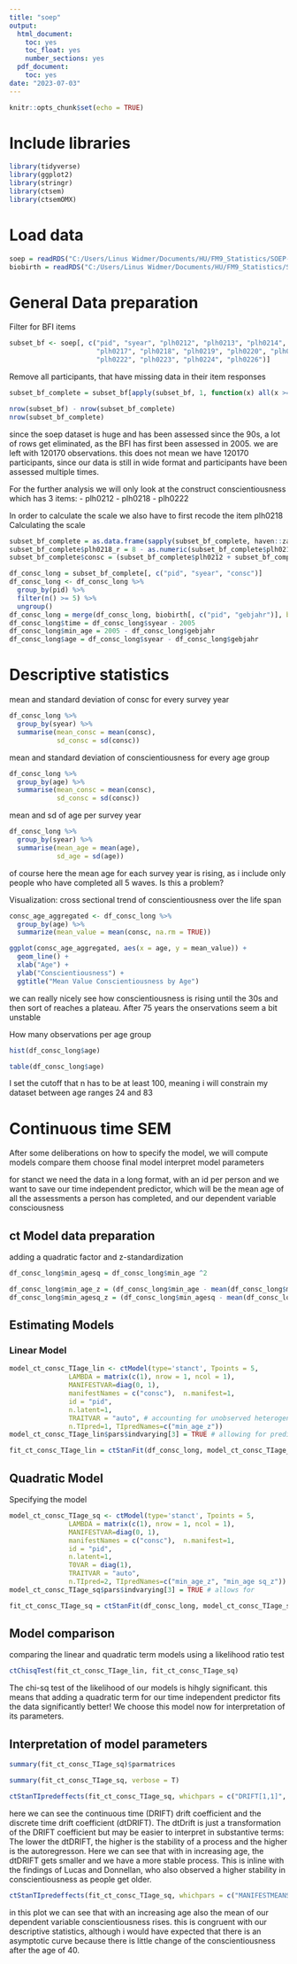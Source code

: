 ```yaml
---
title: "soep"
output:
  html_document:
    toc: yes
    toc_float: yes
    number_sections: yes
  pdf_document:
    toc: yes
date: "2023-07-03"
---
```


```r
knitr::opts_chunk$set(echo = TRUE)
```

# Include libraries
```r
library(tidyverse)
library(ggplot2)
library(stringr)
library(ctsem)
library(ctsemOMX)
```

# Load data

```r
soep = readRDS("C:/Users/Linus Widmer/Documents/HU/FM9_Statistics/SOEP-CORE.v37eu_R_EN/R_EN/pl.rds")
biobirth = readRDS("C:/Users/Linus Widmer/Documents/HU/FM9_Statistics/SOEP-CORE.v37eu_R_EN/R_EN/biobirth.rds")
```

# General Data preparation

Filter for BFI items
```r
subset_bf <- soep[, c("pid", "syear", "plh0212", "plh0213", "plh0214", "plh0215", "plh0216",
                      "plh0217", "plh0218", "plh0219", "plh0220", "plh0221", 
                      "plh0222", "plh0223", "plh0224", "plh0226")]
```

Remove all participants, that have missing data in their item responses
```r
subset_bf_complete = subset_bf[apply(subset_bf, 1, function(x) all(x >= 0)), ]
```

```r
nrow(subset_bf) - nrow(subset_bf_complete)
nrow(subset_bf_complete)
```
since the soep dataset is huge and has been assessed since the 90s, a lot of rows get eliminated, as the BFI has first been assessed in 2005.
we are left with 120170 observations. this does not mean we have 120170 participants, since our data is still in wide format and participants have been assessed multiple times.


For the further analysis we will only look at the construct conscientiousness which has 3 items:
- plh0212
- plh0218
- plh0222

In order to calculate the scale we also have to first recode the item plh0218
Calculating the scale
```r
subset_bf_complete = as.data.frame(sapply(subset_bf_complete, haven::zap_labels))
subset_bf_complete$plh0218_r = 8 - as.numeric(subset_bf_complete$plh0218)
subset_bf_complete$consc = (subset_bf_complete$plh0212 + subset_bf_complete$plh0222 + subset_bf_complete$plh0218_r) /3
```


```r
df_consc_long = subset_bf_complete[, c("pid", "syear", "consc")]
df_consc_long <- df_consc_long %>%
  group_by(pid) %>%
  filter(n() >= 5) %>%
  ungroup()
df_consc_long = merge(df_consc_long, biobirth[, c("pid", "gebjahr")], by = "pid")
df_consc_long$time = df_consc_long$syear - 2005
df_consc_long$min_age = 2005 - df_consc_long$gebjahr
df_consc_long$age = df_consc_long$syear - df_consc_long$gebjahr
```

# Descriptive statistics

mean and standard deviation of consc for every survey year

```r
df_consc_long %>%
  group_by(syear) %>%
  summarise(mean_consc = mean(consc),
            sd_consc = sd(consc))
```
mean and standard deviation of conscientiousness for every age group

```r
df_consc_long %>%
  group_by(age) %>%
  summarise(mean_consc = mean(consc),
            sd_consc = sd(consc))
```

mean and sd of age per survey year
```r
df_consc_long %>%
  group_by(syear) %>%
  summarise(mean_age = mean(age),
            sd_age = sd(age))
```
of course here the mean age for each survey year is rising, as i include only people who have completed all 5 waves. Is this a problem?


Visualization: cross sectional trend of conscientiousness over the life span
```r
consc_age_aggregated <- df_consc_long %>%
  group_by(age) %>%
  summarize(mean_value = mean(consc, na.rm = TRUE))

ggplot(consc_age_aggregated, aes(x = age, y = mean_value)) +
  geom_line() +
  xlab("Age") +
  ylab("Conscientiousness") +
  ggtitle("Mean Value Conscientiousness by Age")
```

we can really nicely see how conscientiousness is rising until the 30s and then sort of reaches
a plateau. After 75 years the onservations seem a bit unstable

How many observations per age group
```r
hist(df_consc_long$age)
```
```r
table(df_consc_long$age)
```

I set the cutoff that n has to be at least 100, meaning i will constrain my dataset
between age ranges 24 and 83


# Continuous time SEM

After some 
deliberations on how to specify the model, we will 
compute models compare them
choose final model
interpret model parameters

for stanct we need the data in a long format, with an id per person and we want to save our
time independent predictor, which will be the mean age of all the assessments a person has 
completed, and our dependent variable consciousness


## ct Model data preparation

adding a quadratic factor and z-standardization
```r
df_consc_long$min_agesq = df_consc_long$min_age ^2

df_consc_long$min_age_z = (df_consc_long$min_age - mean(df_consc_long$min_age)) / sd(df_consc_long$min_age)
df_consc_long$min_agesq_z = (df_consc_long$min_agesq - mean(df_consc_long$min_agesq)) / sd(df_consc_long$min_agesq)

```

## Estimating Models

### Linear Model

```r
model_ct_consc_TIage_lin <- ctModel(type='stanct', Tpoints = 5,
               LAMBDA = matrix(c(1), nrow = 1, ncol = 1),
               MANIFESTVAR=diag(0, 1), 
               manifestNames = c("consc"),  n.manifest=1,
               id = "pid",
               n.latent=1,
               TRAITVAR = "auto", # accounting for unobserved heterogeneity
               n.TIpred=1, TIpredNames=c("min_age_z"))
model_ct_consc_TIage_lin$pars$indvarying[3] = TRUE # allowing for predictor dependent model coefficients
```

```r
fit_ct_consc_TIage_lin = ctStanFit(df_consc_long, model_ct_consc_TIage_lin)
```

## Quadratic Model

Specifying the model
```r
model_ct_consc_TIage_sq <- ctModel(type='stanct', Tpoints = 5,
               LAMBDA = matrix(c(1), nrow = 1, ncol = 1),
               MANIFESTVAR=diag(0, 1), 
               manifestNames = c("consc"),  n.manifest=1,
               id = "pid",
               n.latent=1,
               T0VAR = diag(1),
               TRAITVAR = "auto",
               n.TIpred=2, TIpredNames=c("min_age_z", "min_age sq_z"))
model_ct_consc_TIage_sq$pars$indvarying[3] = TRUE # allows for 
```


```r
fit_ct_consc_TIage_sq = ctStanFit(df_consc_long, model_ct_consc_TIage_sq)
```
## Model comparison

comparing the linear and quadratic term models using a likelihood ratio test
```r
ctChisqTest(fit_ct_consc_TIage_lin, fit_ct_consc_TIage_sq)
```

The chi-sq test of the likelihood of our models is hihgly significant. this means that adding a quadratic term for our time independent predictor fits the data significantly better!
We choose this model now for interpretation of its parameters.


## Interpretation of model parameters

```r
summary(fit_ct_consc_TIage_sq)$parmatrices
```

```r
summary(fit_ct_consc_TIage_sq, verbose = T)
```


```r
ctStanTIpredeffects(fit_ct_consc_TIage_sq, whichpars = c("DRIFT[1,1]", "dtDRIFT[1,1]"), plot = TRUE)
```
here we can see the continuous time (DRIFT) drift coefficient and the discrete time drift coefficient (dtDRIFT).
The dtDrift is just a transformation of the DRIFT coefficient but may be easier to interpret in substantive terms: The lower the dtDRIFT, the higher is the stability of a process and the higher is the autoregresson.
Here we can see that with in increasing age, the dtDRIFT gets smaller and we have a more stable process.
This is inline with the findings of Lucas and Donnellan, who also observed a higher stability in conscientiousness as people get older.

```r
ctStanTIpredeffects(fit_ct_consc_TIage_sq, whichpars = c("MANIFESTMEANS[1,1]", "T0MEANS[1,1]"), plot = TRUE)
```
in this plot we can see that with an increasing age also the mean of our dependent variable conscientiousness rises. this is congruent with our descriptive statistics, although i would have expected that there is an asymptotic curve because there is little change of the conscientiousness after the age of 40.

